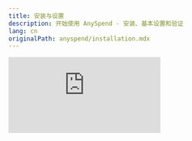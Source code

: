 ```yaml
---
title: 安装与设置
description: 开始使用 AnySpend - 安装、基本设置和验证
lang: cn
originalPath: anyspend/installation.mdx
---
```

<iframe class="w-full aspect-video rounded-xl mb-6" src="https://customer-gg6qs7nm5ue94t64.cloudflarestream.com/66d9ebc2e3a14ec87dfa360b83e26900/iframe?poster=https%3A%2F%2Fcustomer-gg6qs7nm5ue94t64.cloudflarestream.com%2F66d9ebc2e3a14ec87dfa360b83e26900%2Fthumbnails%2Fthumbnail.jpg%3Ftime%3D168%26height%3D600" title="AnySpend Setup" frameborder="0" allow="accelerometer; autoplay; clipboard-write; encrypted-media; gyroscope; picture-in-picture" allowfullscreen />

## 先决条件

<CardGroup cols={3}>
  <Card title="Node.js" icon="node-js">
    v20.15.0 或更高版本
  </Card>
  <Card title="React" icon="react">
    版本 18 或 19
  </Card>
  <Card title="TypeScript" icon="code">
    推荐使用以获得更好的开发体验
  </Card>
</CardGroup>

## 安装

选择您偏好的包管理器：

<Tabs>
  <Tab title="npm">
    ```bash
    npm install @b3dotfun/sdk
    ```
  </Tab>
  <Tab title="pnpm">
    ```bash
    pnpm add @b3dotfun/sdk
    ```
  </Tab>
</Tabs>

## 基础设置

### 1. 提供者设置

使用 `B3Provider` 和 `AnyspendProvider` 包裹您的应用程序以启用 AnySpend 功能：

```tsx App.tsx icon=react
import { AnyspendProvider } from "@b3dotfun/sdk/anyspend/react";
import { B3Provider } from "@b3dotfun/sdk/global-account/react";
import "@b3dotfun/sdk/index.css";

function App() {
  return (
    <B3Provider theme="light" environment="production" partnerId="your-awesome-partner-id">
      <AnyspendProvider>{/* 您的应用程序组件 */}</AnyspendProvider>
    </B3Provider>
  );
}

export default App;
```

### 2. 环境配置

<Tabs>
  <Tab title="Mainnet">
    **端点**：`https://mainnet.anyspend.com`

    用于实际交易的生产应用程序。
  </Tab>
  <Tab title="Testnet">
    **端点**：`http://testnet.anyspend.com`

    用于开发和测试，使用测试代币。

    注意：Testnet 目前不可用。
  </Tab>
</Tabs>

### 3. TypeScript 配置（可选但推荐）

<Note>
  如果您使用 TypeScript，请确保您的 `tsconfig.json` 包含以下设置以获得最佳兼容性：
</Note>

```json tsconfig.json icon=settings
{
  "compilerOptions": {
    "moduleResolution": "node",
    "allowSyntheticDefaultImports": true,
    "esModuleInterop": true
  }
}
```

## 验证

创建一个简单的测试组件以验证您的设置是否正确：

```tsx TestComponent.tsx icon=test-tube lines
import { AnySpend } from "@b3dotfun/sdk/anyspend/react";

function TestComponent() {
  return <AnySpend />;
}
```

## 下一步

<CardGroup cols={3}>
  <Card title="探索组件" icon="puzzle-piece" href="/anyspend/components">
    了解可用于不同支付场景的组件
  </Card>
  <Card title="了解 Hooks" icon="link" href="/anyspend/hooks">
    发现用于构建自定义支付流程的 React hooks
  </Card>
  <Card title="查看示例" icon="code" href="/anyspend/examples">
    浏览真实世界的实现示例
  </Card>
</CardGroup>

## 故障排除

<AccordionGroup>
  <Accordion title="导入错误">
    确保您已正确安装 SDK 并导入了 CSS 文件。SDK 需要 React 18+ 并且可能与旧版本不兼容。
  </Accordion>
  <Accordion title="未找到提供者">
    确保您在组件树的高层，通常在您的主应用程序组件中放置了 `B3Provider` 和 `AnyspendProvider`。
  </Accordion>
  <Accordion title="TypeScript 错误">
    如果您看到 TypeScript 错误，请验证您的 `tsconfig.json` 包含上面推荐的设置。
  </Accordion>
</AccordionGroup>

